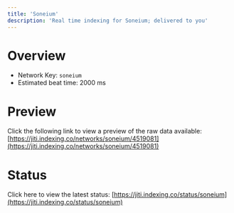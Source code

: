 ```yaml
---
title: 'Soneium'
description: 'Real time indexing for Soneium; delivered to you'
---
```


# Overview
- Network Key: `soneium`
- Estimated beat time: 2000 ms

# Preview
Click the following link to view a preview of the raw data available: [https://jiti.indexing.co/networks/soneium/4519081](https://jiti.indexing.co/networks/soneium/4519081)

# Status
Click here to view the latest status: [https://jiti.indexing.co/status/soneium](https://jiti.indexing.co/status/soneium)
